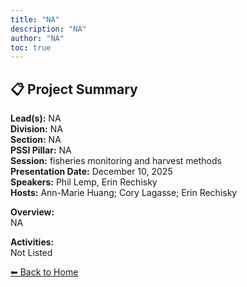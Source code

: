 ```yaml
---
title: "NA"
description: "NA"
author: "NA"
toc: true
---
```


## 📋 Project Summary

**Lead(s):** NA  
**Division:** NA  
**Section:** NA  
**PSSI Pillar:** NA  
**Session:** fisheries monitoring and harvest methods  
**Presentation Date:** December 10, 2025  
**Speakers:** Phil Lemp, Erin Rechisky  
**Hosts:** Ann-Marie Huang; Cory Lagasse; Erin Rechisky  

**Overview:**  
NA   

**Activities:**  
Not Listed

[⬅ Back to Home](../index.qmd)
